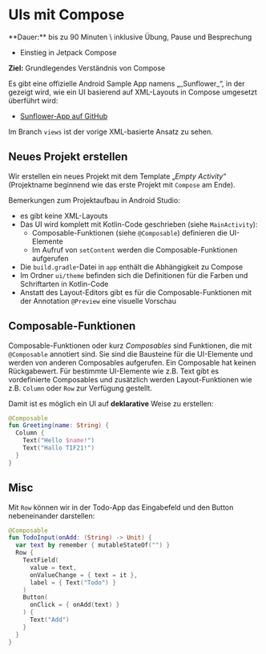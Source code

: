 
# UIs mit Compose

<Callout>
  **Dauer:** bis zu 90 Minuten \
  inklusive Übung, Pause und Besprechung

  - Einstieg in Jetpack Compose

  **Ziel:** Grundlegendes Verständnis von Compose
</Callout>

<Callout type="info">
Es gibt eine offizielle Android Sample App namens
„_Sunflower_“, in der gezeigt wird, wie ein UI
basierend auf XML-Layouts in Compose umgesetzt 
überführt wird:

- [Sunflower-App auf GitHub](https://github.com/android/sunflower)

Im Branch `views` ist der vorige XML-basierte 
Ansatz zu sehen.
</Callout>

## Neues Projekt erstellen

Wir erstellen ein neues Projekt mit dem Template „_Empty Activity_“ (Projektname beginnend
wie das erste Projekt mit `Compose` am Ende).

Bemerkungen zum Projektaufbau in Android Studio:

- es gibt keine XML-Layouts
- Das UI wird komplett mit Kotlin-Code geschrieben (siehe `MainActivity`): 
    - Composable-Funktionen (siehe `@Composable`) definieren die UI-Elemente
    - Im Aufruf von `setContent` werden die Composable-Funktionen aufgerufen
- Die `build.gradle`-Datei in `app` enthält die Abhängigkeit zu Compose 
- Im Ordner `ui/theme` befinden sich die Definitionen für die Farben und Schriftarten in Kotlin-Code
- Anstatt des Layout-Editors gibt es für die Composable-Funktionen mit der Annotation `@Preview` eine visuelle Vorschau

## Composable-Funktionen

Composable-Funktionen oder kurz _Composables_ sind Funktionen, die mit `@Composable` 
annotiert sind. Sie sind die Bausteine für die UI-Elemente und werden von anderen 
Composables aufgerufen. Ein Composable hat keinen Rückgabewert. Für bestimmte 
UI-Elemente wie z.B. Text gibt es vordefinierte Composables und zusätzlich werden
Layout-Funktionen wie z.B. `Column` oder `Row` zur Verfügung gestellt.

Damit ist es möglich ein UI auf **deklarative** Weise zu erstellen:

```kotlin
@Composable
fun Greeting(name: String) {
  Column {
    Text("Hello $name!")
    Text("Hallo TIF21!")
  }
}
```


## Misc

Mit `Row` können wir in der Todo-App das Eingabefeld und den Button nebeneinander
darstellen:

```kotlin
@Composable
fun TodoInput(onAdd: (String) -> Unit) {
  var text by remember { mutableStateOf("") }
  Row {
    TextField(
      value = text,
      onValueChange = { text = it },
      label = { Text("Todo") }
    )
    Button(
      onClick = { onAdd(text) }
    ) {
      Text("Add")
    }
  }
}
```